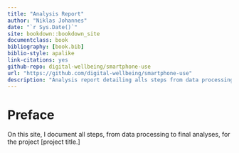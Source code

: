 ```yaml
--- 
title: "Analysis Report"
author: "Niklas Johannes"
date: "`r Sys.Date()`"
site: bookdown::bookdown_site
documentclass: book
bibliography: [book.bib]
biblio-style: apalike
link-citations: yes
github-repo: digital-wellbeing/smartphone-use
url: "https://github.com/digital-wellbeing/smartphone-use"
description: "Analysis report detailing alls steps from data processing to final analyses."
---
```


# Preface {-}

On this site, I document all steps, from data processing to final analyses, for the project [project title.]
